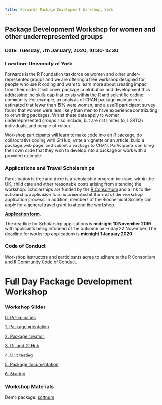 ```yaml
---
Title: Forwards Package Development Workshop, York
---
```


## Package Development Workshop for women and other underrepresented groups

### Date: Tuesday, 7th January, 2020, 10:30-15:30
### Location: University of York

Forwards is the R Foundation taskforce on women and other under-represented groups and we are offering a free workshop designed for people who use R coding and want to learn more about creating impact from their code. It will cover package contribution and development thus addressing the skills gap that exists within the R and scientific coding community. For example, an analysis of CRAN package maintainers estimated that fewer than 15% were women, and a useR! participant survey found that women were less likely than men to have experience contributing to or writing packages. Whilst these data apply to women, underrepresented groups also include, but are not limited to, LGBTQ+ individuals, and people of colour.

Workshop participants will learn to make code into an R package, do collaborative coding with GitHub, write a vignette or an article, build a package web page, and submit a package to CRAN. Participants can bring their own code that they wish to develop into a package or work with a provided example.
 
### Applications and Travel Scholarships

Participation is free and there is a scholarship program for travel within the UK, child care and other reasonable costs arising from attending the workshop. Scholarships are funded by the [R Consortium](https://www.r-consortium.org/) and a link to the scholarship application form is presented at the end of the workshop application process. In addition, members of the Biochemical Society can apply for a general travel grant to attend the workshop.

[**Application form**](https://rfoundation.limequery.com/494988?lang=en).

The deadline for Scholarship applications is **midnight 10 November 2019** with applicants being informed of the outcome on Friday 22 November.
The deadline for workshop applications is **midnight 1 January 2020**.

### Code of Conduct

Workshop instructors and participants agree to adhere to the <a href="https://wiki.r-consortium.org/view/R_Consortium_and_the_R_Community_Code_of_Conduct" target="_blank">R Consortium and R Community Code of Conduct</a>.











# Full Day Package Development Workshop


### Workshop Slides

[0. Preliminaries](0_preliminaries/index.html)

[1. Package orientation ](1_package_orientation/index.html)

[2. Package creation ](2_package_creation/index.html)

[3. Git and GitHub](3_git_and_github/index.html)

[4. Unit testing](4_testing/index.html)

[5. Package documentation](5_package_documentation/index.html)

[6. Sharing](6_share/index.html)

### Workshop Materials

Demo package: [sortnum](sortnum.zip)